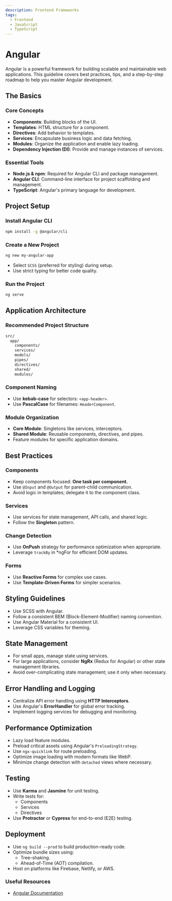 ```yaml
---
description: Frontend Frameworks
tags:
  - Frontend
  - JavaScript
  - TypeScript
---
```


# Angular

Angular is a powerful framework for building scalable and maintainable web applications. This guideline covers best practices, tips, and a step-by-step roadmap to help you master Angular development.

## The Basics

### Core Concepts

- **Components**: Building blocks of the UI.
- **Templates**: HTML structure for a component.
- **Directives**: Add behavior to templates.
- **Services**: Encapsulate business logic and data fetching.
- **Modules**: Organize the application and enable lazy loading.
- **Dependency Injection (DI)**: Provide and manage instances of services.

### Essential Tools

- **Node.js & npm**: Required for Angular CLI and package management.
- **Angular CLI**: Command-line interface for project scaffolding and management.
- **TypeScript**: Angular's primary language for development.

## Project Setup

### Install Angular CLI

```bash
npm install -g @angular/cli
```

### Create a New Project

```bash
ng new my-angular-app
```

- Select `SCSS` (preferred for styling) during setup.
- Use strict typing for better code quality.

### Run the Project

```bash
ng serve
```

## Application Architecture

### Recommended Project Structure

```txt
src/
  app/
    components/
    services/
    models/
    pipes/
    directives/
    shared/
    modules/
```

### Component Naming

- Use **kebab-case** for selectors: `<app-header>`.
- Use **PascalCase** for filenames: `HeaderComponent`.

### Module Organization

- **Core Module**: Singletons like services, interceptors.
- **Shared Module**: Reusable components, directives, and pipes.
- Feature modules for specific application domains.

## Best Practices

### Components

- Keep components focused: **One task per component.**
- Use `@Input` and `@Output` for parent-child communication.
- Avoid logic in templates; delegate it to the component class.

### Services

- Use services for state management, API calls, and shared logic.
- Follow the **Singleton** pattern.

### Change Detection

- Use **OnPush** strategy for performance optimization when appropriate.
- Leverage `trackBy` in \*ngFor for efficient DOM updates.

### Forms

- Use **Reactive Forms** for complex use cases.
- Use **Template-Driven Forms** for simpler scenarios.

## Styling Guidelines

- Use SCSS with Angular.
- Follow a consistent BEM (Block-Element-Modifier) naming convention.
- Use Angular Material for a consistent UI.
- Leverage CSS variables for theming.

## State Management

- For small apps, manage state using services.
- For large applications, consider **NgRx** (Redux for Angular) or other state management libraries.
- Avoid over-complicating state management; use it only when necessary.

## Error Handling and Logging

- Centralize API error handling using **HTTP Interceptors**.
- Use Angular's **ErrorHandler** for global error tracking.
- Implement logging services for debugging and monitoring.

## Performance Optimization

- Lazy load feature modules.
- Preload critical assets using Angular's `PreloadingStrategy`.
- Use `ngx-quicklink` for route preloading.
- Optimize image loading with modern formats like WebP.
- Minimize change detection with `detached` views where necessary.

## Testing

- Use **Karma** and **Jasmine** for unit testing.
- Write tests for:
  - Components
  - Services
  - Directives
- Use **Protractor** or **Cypress** for end-to-end (E2E) testing.

## Deployment

- Use `ng build --prod` to build production-ready code.
- Optimize bundle sizes using:
  - Tree-shaking.
  - Ahead-of-Time (AOT) compilation.
- Host on platforms like Firebase, Netlify, or AWS.

### Useful Resources

- [Angular Documentation](https://angular.dev/overview)
